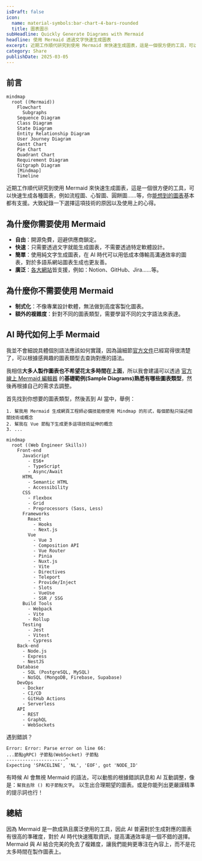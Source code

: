 ```yaml
---
isDraft: false
icon:
  name: material-symbols:bar-chart-4-bars-rounded
  title: 圖表圖示
subHeadline: Quickly Generate Diagrams with Mermaid
headline: 使用 Mermaid 透過文字快速生成圖表
excerpt: 近期工作順代研究到使用 Mermaid 來快速生成圖表，這是一個很方便的工具，可以快速生成各種圖表，例如流程圖、心智圖、圓餅圖……等，你能想到的圖表基本都有支援。大致紀錄一下選擇這項技術的原因以及使用上的心得。Mermaid 與 AI 結合完美的免去了複雜度，讓我們能夠更專注在內容上，而不是花太多時間在製作圖表上。
category: Share
publishDate: 2025-03-05
---
```


## 前言

```mermaid
mindmap
  root ((Mermaid))
    Flowchart
      Subgraphs
    Sequence Diagram
    Class Diagram
    State Diagram
    Entity Relationship Diagram
    User Journey Diagram
    Gantt Chart
    Pie Chart
    Quadrant Chart
    Requirement Diagram
    Gitgraph Diagram
    [Mindmap]
    Timeline
```

近期工作順代研究到使用 Mermaid 來快速生成圖表，這是一個很方便的工具，可以快速生成各種圖表，例如流程圖、心智圖、圓餅圖……等，你[能想到的圖表](https://mermaid.js.org/syntax/flowchart.html)基本都有支援。大致紀錄一下選擇這項技術的原因以及使用上的心得。

## 為什麼你需要使用 Mermaid

- **自由**：開源免費，迴避供應商鎖定。
- **快速**：只需要透過文字就能生成圖表，不需要透過特定軟體設計。
- **簡單**：使用純文字生成圖表，在 AI 時代可以用低成本傳輸高溝通效率的圖表，對於多語系網站圖表生成也更友善。
- **廣泛**：[各大網站](https://mermaid.js.org/ecosystem/integrations-community.html#productivity-tools)皆支援，例如：Notion、GitHub、Jira……等。

## 為什麼你不需要使用 Mermaid

- **制式化**：不像專業設計軟體，無法做到高度客製化圖表。
- **額外的複雜度**：針對不同的圖表類型，需要學習不同的文字語法來表達。

## AI 時代如何上手 Mermaid

我並不會細說具體個別語法應該如何實踐，因為論細節[官方文件](https://mermaid.js.org/syntax/flowchart.html)已經寫得很清楚了，可以根據感興趣的圖表類型去查詢對應的語法。

我相信**大多人製作圖表也不希望花太多時間在上面**，所以我會建議可以透過 [官方線上 Mermaid 編輯器](https://mermaid-js.github.io/mermaid-live-editor/) 的**基礎範例(Sample Diagrams)熟悉有哪些圖表類型**，然後再根據自己的需求去調整。

首先找到你想要的圖表類型，然後丟到 AI 當中，舉例：

```
1. 幫我用 Mermaid 生成網頁工程師必備技能樹使用 Mindmap 的形式，每個節點只描述相關技術或概念
2. 幫我在 Vue 節點下生成更多這項技術延伸的概念
3. ...
```

```mermaid
mindmap
  root ((Web Engineer Skills))
    Front-end
      JavaScript
        - ES6+
        - TypeScript
        - Async/Await
      HTML
        - Semantic HTML
        - Accessibility
      CSS
        - Flexbox
        - Grid
        - Preprocessors (Sass, Less)
      Frameworks
        React
          - Hooks
          - Next.js
        Vue
          - Vue 3
          - Composition API
          - Vue Router
          - Pinia
          - Nuxt.js
          - Vite
          - Directives
          - Teleport
          - Provide/Inject
          - Slots
          - VueUse
          - SSR / SSG
      Build Tools
        - Webpack
        - Vite
        - Rollup
      Testing
        - Jest
        - Vitest
        - Cypress
    Back-end
      - Node.js
      - Express
      - NestJS
    Database
      - SQL (PostgreSQL, MySQL)
      - NoSQL (MongoDB, Firebase, Supabase)
    DevOps
      - Docker
      - CI/CD
      - GitHub Actions
      - Serverless
    API
      - REST
      - GraphQL
      - WebSockets
```

<Info type="warning">

遇到錯誤？

```
Error: Error: Parse error on line 66:
...節點gRPC) 子節點(WebSocket) 子節點
----------------------^
Expecting 'SPACELINE', 'NL', 'EOF', got 'NODE_ID'
```

有時候 AI 會無視 Mermaid 的語法，可以動態的根據錯誤訊息和 AI 互動調整，像是：`幫我去除 () 和子節點文字`。 以生出合理期望的圖表。或是你能列出更嚴謹精準的提示詞也行！

</Info>

## 總結

因為 Mermaid 是一款成熟且廣泛使用的工具，因此 AI 普遍對於生成對應的圖表有很高的準確度，對於 AI 時代快速獲取資訊，提高溝通效率是一個不錯的選擇。Mermaid 與 AI 結合完美的免去了複雜度，讓我們能夠更專注在內容上，而不是花太多時間在製作圖表上。
